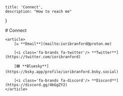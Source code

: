 
    title: 'Connect',
    description: "How to reach me"
}

<div style={{textAlign: 'center'}}>
    # Connect

    <article>
        [✉ **Email**](mailto:ioribranford@proton.me)

        [<i class='fa-brands fa-twitter'/> **Twitter**](https://twitter.com/ioribranford)

        [🟦 **Bluesky**](https://bsky.app/profile/ioribranford.bsky.social)
        
        [<i class='fa-brands fa-discord'/> **Discord**](https://discord.gg/4bGgZY2)
    </article>
</div>
